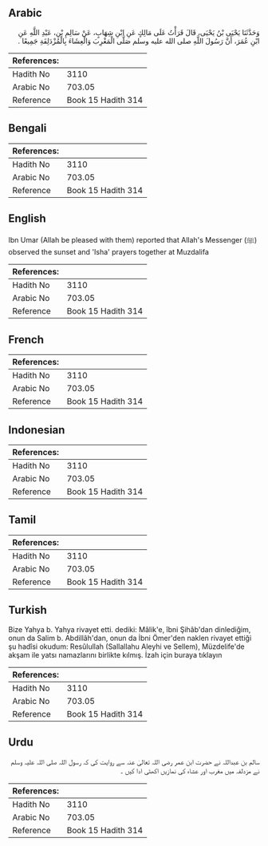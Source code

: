 ## Arabic


<div dir="rtl" lang="ar" style={{fontSize:'larger',backgroundColor:'#f8f9fa',padding:20}}>
وَحَدَّثَنَا يَحْيَى بْنُ يَحْيَى، قَالَ قَرَأْتُ عَلَى مَالِكٍ عَنِ ابْنِ شِهَابٍ، عَنْ سَالِمِ بْنِ، عَبْدِ اللَّهِ عَنِ ابْنِ عُمَرَ، أَنَّ رَسُولَ اللَّهِ صلى الله عليه وسلم صَلَّى الْمَغْرِبَ وَالْعِشَاءَ بِالْمُزْدَلِفَةِ جَمِيعًا ‏.‏
</div>
<div style={{backgroundColor:'#f8f9fa',padding:20, marginBottom: 10}}><table> <thead> <tr> <th>References:</th> <th></th> </tr> </thead> <tbody><tr><td>Hadith No</td><td>3110</td></tr><tr><td>Arabic No</td><td>703.05</td></tr><tr><td>Reference</td><td>Book 15 Hadith 314</td></tr></tbody></table></div>

## Bengali


<div dir="ltr" lang="bn" style={{fontSize:'larger',backgroundColor:'#f8f9fa',padding:20}}>

</div>
<div style={{backgroundColor:'#f8f9fa',padding:20, marginBottom: 10}}><table> <thead> <tr> <th>References:</th> <th></th> </tr> </thead> <tbody><tr><td>Hadith No</td><td>3110</td></tr><tr><td>Arabic No</td><td>703.05</td></tr><tr><td>Reference</td><td>Book 15 Hadith 314</td></tr></tbody></table></div>

## English


<div dir="ltr" lang="en" style={{fontSize:'larger',backgroundColor:'#f8f9fa',padding:20}}>
Ibn Umar (Allah be pleased with them) reported that Allah's Messenger (ﷺ) observed the sunset and 'Isha' prayers together at Muzdalifa
</div>
<div style={{backgroundColor:'#f8f9fa',padding:20, marginBottom: 10}}><table> <thead> <tr> <th>References:</th> <th></th> </tr> </thead> <tbody><tr><td>Hadith No</td><td>3110</td></tr><tr><td>Arabic No</td><td>703.05</td></tr><tr><td>Reference</td><td>Book 15 Hadith 314</td></tr></tbody></table></div>

## French


<div dir="ltr" lang="fr" style={{fontSize:'larger',backgroundColor:'#f8f9fa',padding:20}}>

</div>
<div style={{backgroundColor:'#f8f9fa',padding:20, marginBottom: 10}}><table> <thead> <tr> <th>References:</th> <th></th> </tr> </thead> <tbody><tr><td>Hadith No</td><td>3110</td></tr><tr><td>Arabic No</td><td>703.05</td></tr><tr><td>Reference</td><td>Book 15 Hadith 314</td></tr></tbody></table></div>

## Indonesian


<div dir="ltr" lang="id" style={{fontSize:'larger',backgroundColor:'#f8f9fa',padding:20}}>

</div>
<div style={{backgroundColor:'#f8f9fa',padding:20, marginBottom: 10}}><table> <thead> <tr> <th>References:</th> <th></th> </tr> </thead> <tbody><tr><td>Hadith No</td><td>3110</td></tr><tr><td>Arabic No</td><td>703.05</td></tr><tr><td>Reference</td><td>Book 15 Hadith 314</td></tr></tbody></table></div>

## Tamil


<div dir="ltr" lang="ta" style={{fontSize:'larger',backgroundColor:'#f8f9fa',padding:20}}>

</div>
<div style={{backgroundColor:'#f8f9fa',padding:20, marginBottom: 10}}><table> <thead> <tr> <th>References:</th> <th></th> </tr> </thead> <tbody><tr><td>Hadith No</td><td>3110</td></tr><tr><td>Arabic No</td><td>703.05</td></tr><tr><td>Reference</td><td>Book 15 Hadith 314</td></tr></tbody></table></div>

## Turkish


<div dir="ltr" lang="tr" style={{fontSize:'larger',backgroundColor:'#f8f9fa',padding:20}}>
Bize Yahya b. Yahya rivayet etti. dediki: Mâlik'e, îbni Şihâb'dan dinlediğim, onun da Salim b. Abdillâh'dan, onun da İbni Ömer'den naklen rivayet ettiği şu hadîsi okudum: Resûlullah (Sallallahu Aleyhi ve Sellem), Müzdelife'de akşam ile yatsı namazlarını birlikte kılmış. İzah için buraya tıklayın
</div>
<div style={{backgroundColor:'#f8f9fa',padding:20, marginBottom: 10}}><table> <thead> <tr> <th>References:</th> <th></th> </tr> </thead> <tbody><tr><td>Hadith No</td><td>3110</td></tr><tr><td>Arabic No</td><td>703.05</td></tr><tr><td>Reference</td><td>Book 15 Hadith 314</td></tr></tbody></table></div>

## Urdu


<div dir="rtl" lang="ur" style={{fontSize:'larger',backgroundColor:'#f8f9fa',padding:20}}>
سالم بن عبداللہ نے حضرت ابن عمر رضی اللہ تعالیٰ عنہ سے روایت کی کہ رسول اللہ صلی اللہ علیہ وسلم نے مزدلفہ میں مغرب اور عشاء کی نمازیں اکھٹی ادا کیں ۔
</div>
<div style={{backgroundColor:'#f8f9fa',padding:20, marginBottom: 10}}><table> <thead> <tr> <th>References:</th> <th></th> </tr> </thead> <tbody><tr><td>Hadith No</td><td>3110</td></tr><tr><td>Arabic No</td><td>703.05</td></tr><tr><td>Reference</td><td>Book 15 Hadith 314</td></tr></tbody></table></div>